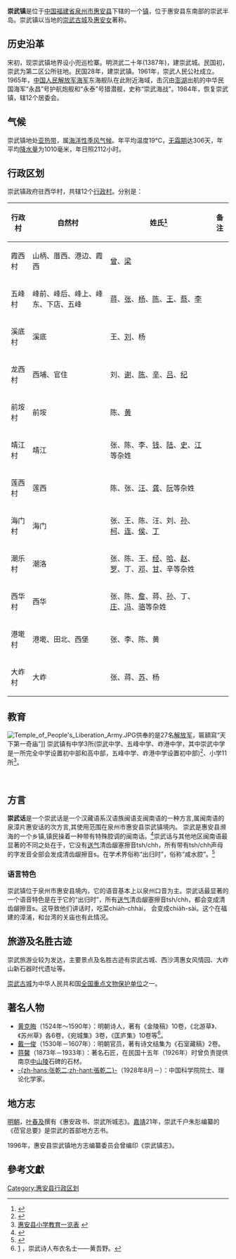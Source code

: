 {{中国乡级行政区
| 行政区全称 = 崇武镇
| 景观照片文件名 = Chongwu_city_wall.JPG
| 景观照片描述 = 崇武古城墙
| 汉语拼音 = chóng wǔ zhèn 
| 通用拼音 = 
| 注音符號 = 
| 上级行政区 = [[福建省|福建省]][[惠安县|惠安县]]
| 行政区类别 = [[镇|镇]]
| 行政区划代码 = 350521107
| 地理坐标 = {{coord|24|53|N|118|55|E|display=inline,title|scale:50000_region:CN}}
| 总面积 = 1906[[平方公里|平方公里]]
| 户籍人口 = 
| 户籍人口年份 = 
| 常住人口 = 
| 人口密度 =
| 常住人口年份 = 
| 领导人职务1 = 崇武镇镇长
| 领导人姓名1 = 陈景岳<ref>[http://www.huian.gov.cn/ShowArticle.aspx?Id=3329] {{Wayback|url=http://www.huian.gov.cn/ShowArticle.aspx?Id=3329 |date=20170406162207 }}，惠安县总部经济发展工作领导小组成员名单。</ref>
| 领导人职务2 = 
| 领导人姓名2 = 
| 行政区划 = 25个[[村委会|村委会]]
| 官方网站 =
| 政府驻地 =
| 邮政编码 = 362131
| 毗邻行政区 = 西面为[[山霞镇|山霞镇]]，北、东、南三面临海
| 位置图文件名 = 
| 位置图描述 = 
}}
'''崇武镇'''是位于[[中华人民共和国|中国]][[福建省|福建省]][[泉州市|泉州市]][[惠安县|惠安县]]下辖的一个[[镇|镇]]，位于惠安县东南部的崇武半岛。崇武镇以当地的[[崇武古城|崇武古城]]及[[惠安女|惠安女]]著称。

== 历史沿革 ==

宋初，现崇武镇地界设小兜巡检寨。明洪武二十年(1387年)，建崇武城。民国初，崇武为第二区公所驻地。民国28年，建崇武镇。1961年，崇武人民公社成立。1965年，[[中国人民解放军海军|中国人民解放军海军]]东海舰队在此附近海域，击沉由[[澎湖|澎湖]]出航的中华民国海军“永昌”号护航炮舰和“永泰”号猎潜舰，史称“崇武海战”。1984年，恢复崇武镇，辖12个居委会。

== 气候 ==
崇武镇地处[[亚热带|亚热带]]，属[[海洋性季风气候|海洋性季风气候]]。年平均温度19℃，[[无霜期|无霜期]]达306天，年平均[[降水量|降水量]]为1010毫米，年日照2112小时。

{{Infobox Weather <!-- Important: remove all unused fields-->
|collapsed=
|metric_first= yes
|single_line= yes
|location = 崇武镇
|Jan_Hi_°C =14.8       |Jan_REC_Hi_°C =     <!--REC temps are optional; use sparely-->  
|Feb_Hi_°C =14.4       |Feb_REC_Hi_°C =    
|Mar_Hi_°C =16.3       |Mar_REC_Hi_°C =    
|Apr_Hi_°C =20.5       |Apr_REC_Hi_°C =    
|May_Hi_°C =24.4       |May_REC_Hi_°C =    
|Jun_Hi_°C =27.6       |Jun_REC_Hi_°C =    
|Jul_Hi_°C =29.8       |Jul_REC_Hi_°C =    
|Aug_Hi_°C =30.1       |Aug_REC_Hi_°C =    
|Sep_Hi_°C =29.1       |Sep_REC_Hi_°C =    
|Oct_Hi_°C =25.8       |Oct_REC_Hi_°C =    
|Nov_Hi_°C =21.6       |Nov_REC_Hi_°C =    
|Dec_Hi_°C =17.3       |Dec_REC_Hi_°C =    
|Year_Hi_°C =      |Year_REC_Hi_°C =   

|Jan_Lo_°C =9.7       |Jan_REC_Lo_°C =    
|Feb_Lo_°C =9.5       |Feb_REC_Lo_°C =    
|Mar_Lo_°C =11.2       |Mar_REC_Lo_°C =    
|Apr_Lo_°C =15.3       |Apr_REC_Lo_°C =    
|May_Lo_°C =19.7       |May_REC_Lo_°C =    
|Jun_Lo_°C =23.5       |Jun_REC_Lo_°C =    
|Jul_Lo_°C =25.2       |Jul_REC_Lo_°C =    
|Aug_Lo_°C =25.3       |Aug_REC_Lo_°C =    
|Sep_Lo_°C =23.9       |Sep_REC_Lo_°C =    
|Oct_Lo_°C =20.7       |Oct_REC_Lo_°C =    
|Nov_Lo_°C =16.5       |Nov_REC_Lo_°C =    
|Dec_Lo_°C =12.1       |Dec_REC_Lo_°C =    
|Year_Lo_°C =      |Year_REC_Lo_°C =   

<!--Optional: Mean daily temperature -->
|Jan_MEAN_°C =11.9
|Feb_MEAN_°C =11.5
|Mar_MEAN_°C =13.5
|Apr_MEAN_°C =17.6
|May_MEAN_°C =21.8
|Jun_MEAN_°C =25.3
|Jul_MEAN_°C =27.3
|Aug_MEAN_°C =27.4
|Sep_MEAN_°C =26.3
|Oct_MEAN_°C =22.9
|Nov_MEAN_°C =18.8
|Dec_MEAN_°C =14.3
|Year_MEAN_°C =

<!--**** use mm or cm but NOT both! ****-->
<!-- Optional: This is total Precipitation.  Rain & Snow fields can be used instead if Precip is NOT filled in -->
|Jan_Precip_cm =       |Jan_Precip_mm =  
|Feb_Precip_cm =       |Feb_Precip_mm = 
|Mar_Precip_cm =       |Mar_Precip_mm = 
|Apr_Precip_cm =       |Apr_Precip_mm = 
|May_Precip_cm =       |May_Precip_mm = 
|Jun_Precip_cm =       |Jun_Precip_mm = 
|Jul_Precip_cm =       |Jul_Precip_mm = 
|Aug_Precip_cm =       |Aug_Precip_mm = 
|Sep_Precip_cm =       |Sep_Precip_mm = 
|Oct_Precip_cm =       |Oct_Precip_mm = 
|Nov_Precip_cm =       |Nov_Precip_mm = 
|Dec_Precip_cm =       |Dec_Precip_mm = 
|Year_Precip_cm =      |Year_Precip_mm = 

<!-- Optional:  Rain and Snow can be used if Precip IS NOT filled in -->
<!--**** use mm or cm but NOT both! ****-->
|Jan_Rain_cm =       | Jan_Snow_cm =
|Feb_Rain_cm =       |Feb_Snow_cm =
|Mar_Rain_cm =       |Mar_Snow_cm =
|Apr_Rain_cm =       |Apr_Snow_cm = 
|May_Rain_cm =       |May_Snow_cm =
|Jun_Rain_cm =       |Jun_Snow_cm =
|Jul_Rain_cm =       |Jul_Snow_cm =
|Aug_Rain_cm =       |Aug_Snow_cm =
|Sep_Rain_cm =       |Sep_Snow_cm =
|Oct_Rain_cm =       |Oct_Snow_cm =
|Nov_Rain_cm =       |Nov_Snow_cm =
|Dec_Rain_cm =       |Dec_Snow_cm =
|Year_Rain_cm =      |Year_Snow_cm =

|Jan_Rain_mm =33.9       | Jan_Snow_mm =
|Feb_Rain_mm =73.6       |Feb_Snow_mm =
|Mar_Rain_mm =104.8       |Mar_Snow_mm =
|Apr_Rain_mm =132.5       |Apr_Snow_mm = 
|May_Rain_mm =151.6       |May_Snow_mm =
|Jun_Rain_mm =196.6       |Jun_Snow_mm =
|Jul_Rain_mm =91.4       |Jul_Snow_mm =
|Aug_Rain_mm =129.5       |Aug_Snow_mm =
|Sep_Rain_mm =83.1       |Sep_Snow_mm =
|Oct_Rain_mm =43.7       |Oct_Snow_mm =
|Nov_Rain_mm =32.7       |Nov_Snow_mm =
|Dec_Rain_mm =27.9       |Dec_Snow_mm =
|Year_Rain_mm =      |Year_Snow_mm =

<!-- Optional:  Average monthly Sunshine hours -->
|Jan_Sun= 
|Feb_Sun=
|Mar_Sun=
|Apr_Sun=
|May_Sun=
|Jun_Sun=
|Jul_Sun=
|Aug_Sun=
|Sep_Sun=
|Oct_Sun=
|Nov_Sun=
|Dec_Sun=
|Year_Sun=

<!-- Optional:  Average daily % Humidity -->
|Jan_Hum= 
|Feb_Hum=
|Mar_Hum=
|Apr_Hum=
|May_Hum=
|Jun_Hum=
|Jul_Hum=
|Aug_Hum=
|Sep_Hum=
|Oct_Hum=
|Nov_Hum=
|Dec_Hum=
|Year_Hum=

|source = <ref name="中国天气网" >{{cite web | url =http://www.weather.com.cn/html/cityintro/101230507.shtml | title =崇武城市介绍以及气候背景分析 | accessdate =2008-02-08 | publisher =中国天气网 | language =zh-hans | archive-date =2018-03-05 | archive-url =https://web.archive.org/web/20180305052850/http://www.weather.com.cn/html/cityintro/101230507.shtml | dead-url =no }}</ref>
|accessdate = 2008-2-8
<!--For a second source-->
|source2 =
|accessdate2 = 
}}

== 行政区划 ==
崇武镇政府驻西华村，共辖12个[[行政村|行政村]]。分别是：

{| class="wikitable sortable"
|-
!行政村||自然村||姓氏<ref> {{cite web |url=http://qzhnet.dnscn.cn/qzh139.htm |title=乡镇村居区划及主要姓氏（三） |accessdate=2008-06-15 |date=2007-07-24 |publisher=泉州历史网 |language=zh-hans |deadurl=yes |archiveurl=https://web.archive.org/web/20080917210853/http://qzhnet.dnscn.cn/qzh139.htm |archivedate=2008-09-17 }}</ref>||备注
|-
|霞西村||山柄、厝西、港边、霞西||[[曾姓|曾]]、[[梁姓|梁]]||
|-
|五峰村||峰前、峰后、峰上、峰东、下店、五峰||[[蒋姓|蒋]]、[[张姓|张]]、[[杨姓|杨]]、[[陈姓|陈]]、[[王姓|王]]、[[蔡姓|蔡]]、[[李姓|李]]||
|-
|溪底村||溪底||王、[[刘姓|刘]]、杨||
|-
|龙西村||西埔、官住||刘、[[谢姓|谢]]、[[陈姓|陈]]、[[辛姓|辛]]、[[吕姓|吕]]、[[纪姓|纪]]||
|-
|前垵村||前垵||陈、[[黄姓|黄]]||
|-
|靖江村||靖江||张、陈、李、[[钱姓|钱]]、[[陆姓|陆]]、[[史姓|史]]、[[江姓|江]]等杂姓||
|-
|莲西村||莲西||陈、张、[[汪姓|汪]]、[[龚姓|龚]]、[[阮姓|阮]]等杂姓||
|-
|海门村||海门||张、王、陈、汪、刘、[[孙姓|孙]]、[[柯姓|柯]]、[[连姓|连]]、[[侯姓|侯]]、[[丁姓|丁]]||
|-
|潮乐村||潮洛||张、陈、王、[[经姓|经]]、[[哈姓|哈]]、[[赵姓|赵]]、[[罗姓|罗]]、丁、[[邓姓|邓]]、[[甘姓|甘]]、辛等杂姓||
|-
|西华村||西华||张、陈、[[詹姓|詹]]、蒋、[[孙姓|孙]]、丁、[[庄姓|庄]]、[[冯姓|冯]]、[[骆姓|骆]]等杂姓||
|-
|港墘村||港墘、田北、西堡||张、李、陈、黄||
|-
|大岞村||大岞||张、蒋、[[苏姓|苏]]、杨||
|}

== 教育 ==
[[File:Temple_of_People's_Liberation_Army.JPG|thumb]]供奉的是27名[[解放军|解放军]]，匾額寫“天下第一奇庙”]]
崇武镇有中学3所(崇武中学、五峰中学、岞港中学，其中崇武中学是一所完全中学设置初中部和高中部，五峰中学、岞港中学设置初中部)<ref>{{Cite web |url=http://www.qzedu.cn/content.aspx?uni=f6708005-85a1-4925-a091-10842cf07bb4 |title=惠安县中学名册 |accessdate=2009-06-18 |archive-date=2017-11-17 |archive-url=https://web.archive.org/web/20171117125355/http://www.qzedu.cn/content.aspx?uni=f6708005-85a1-4925-a091-10842cf07bb4 |dead-url=no }}</ref>、小学11所<ref>[http://222.77.71.165/work/shownews.asp?NewsID=3756 惠安县小学教育一览表] {{webarchive|url=https://web.archive.org/web/20090813034740/http://222.77.71.165/work/shownews.asp?NewsID=3756 |date=2009-08-13 }}</ref>。

<br />

== 方言 ==
'''崇武话'''是一个崇武话是一个汉藏语系汉语族闽语支闽南语的一种方言,属闽南语的泉漳片惠安话的次方言,其使用范围在泉州市惠安县崇武镇境内。 崇武是惠安县濒海的一个乡镇,镇民操着一种带有特殊腔调的闽南话。<ref>{{Cite web|url=https://www.ispeakmin.com/bbs/viewthread.php?tid=5706|title=崇武语音特点（黄典诚） - 漳泉話 (Hokkien) - 海墘閩語論壇 守護閩語 中興閩文|accessdate=2019-05-15|work=www.ispeakmin.com|archive-date=2019-06-05|archive-url=https://web.archive.org/web/20190605020917/https://www.ispeakmin.com/bbs/viewthread.php?tid=5706}}</ref>崇武话与其他地区闽南语最显著的不同之处在于，它没有[[送气|送气]]清齿龈塞擦音tsh/chh，所有带有tsh/chh声母的字发音全部会发成清齿龈擦音s。在学术界俗称“出归时”，俗称“咸水腔”。<ref>{{Cite web|url=http://tci.ncl.edu.tw/cgi-bin/gs32/gsweb.cgi?o=dnclresource&s=id=%22A04047184%22.&searchmode=basic&tcihsspage=tcisearch_opt1_search|title=關廟方言「出」歸「時」特點的地理分佈及歷史形成--語言接觸的角度__臺灣人文及社會科學引文索引資料庫|accessdate=2019-05-15|work=tci.ncl.edu.tw|archive-date=2019-06-09|archive-url=https://web.archive.org/web/20190609142805/http://tci.ncl.edu.tw/cgi-bin/gs32/gsweb.cgi?o=dnclresource&s=id=%22A04047184%22.&searchmode=basic&tcihsspage=tcisearch_opt1_search}}</ref>

=== 语言特色 ===
崇武镇位于泉州市惠安县境内，它的语音基本上以泉州口音为主。崇武话最显著的一个语音特色是在于它的“出归时”，所有[[送气|送气]]清齿龈塞擦音tsh/chh，都会变成清齿龈擦音s。这导致他们讲话时，吃菜chia̍h-chhài， 会变成chia̍h-sài。这个在福建的漳浦，和台湾的关庙也有此情况。

== 旅游及名胜古迹 ==

崇武旅游业较为发达，主要景点及名胜古迹有崇武古城、西沙湾惠女风情园、大岞山新石器时代遗址等。

[[崇武古城|崇武古城]]为中华人民共和国[[全国重点文物保护单位|全国重点文物保护单位]]之一。

== 著名人物 ==
*[[黄吾野|黄克晦]]（1524年～1590年）：明朝诗人，著有《金陵稿》10卷，《北游草》、《苏州草》各6卷，《宛城集》3卷，《匡庐集》10卷等<ref>[http://www.fjsen.com/yhzh/2015-02/12/content_15685829_all.htm] {{Wayback|url=http://www.fjsen.com/yhzh/2015-02/12/content_15685829_all.htm |date=20170406111049 }}，崇武诗人布衣名士——黄吾野。</ref>。
*[[戴一俊|戴一俊]]（1530年－1607年）：明朝官员，著有诗文结集为《石室藏稿》2卷。
*[[蒋馨|蒋馨]]（1873年－1933年）：著名石匠，在民国十五年（1926年）时曾负责提供南京[[中山陵|中山陵]]石碑的石材。
*[[张乾二|-{zh-hans:张乾二;zh-hant:張乾二}-]]（1928年8月－）：中国科学院院士、理论化学家。

== 地方志 ==
[[明朝|明朝]]，[[叶春及|叶春及]]撰有《惠安政书、崇武所城志》。[[嘉靖|嘉靖]]21年，崇武千户朱肜编纂的《莅官总要》是崇武的首部地方志书。

1996年，惠安县崇武镇地方志编纂委员会曾编印《崇武镇志》。

==參考文獻==
<div class="references-small">
<references />
</div>

{{惠安县行政区划}}


[[Category:惠安县行政区划|Category:惠安县行政区划]]